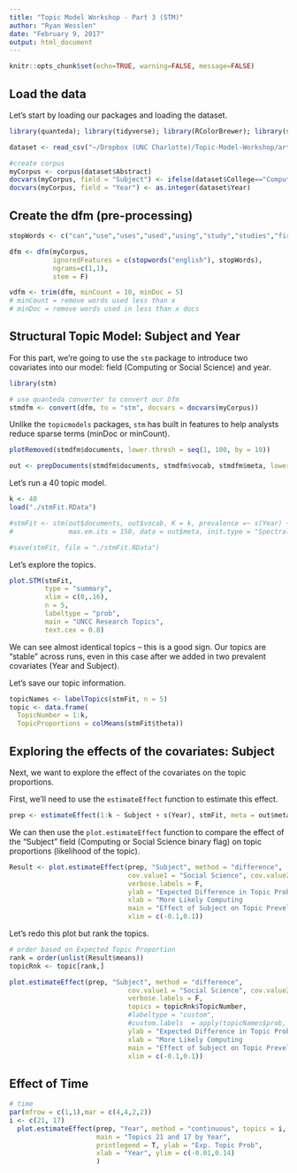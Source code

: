 ```yaml
---
title: "Topic Model Workshop - Part 3 (STM)"
author: "Ryan Wesslen"
date: "February 9, 2017"
output: html_document
---
```


```r
knitr::opts_chunk$set(echo=TRUE, warning=FALSE, message=FALSE)
```

## Load the data

Let's start by loading our packages and loading the dataset.

```r
library(quanteda); library(tidyverse); library(RColorBrewer); library(stm)

dataset <- read_csv("~/Dropbox (UNC Charlotte)/Topic-Model-Workshop/articles-sample.csv")

#create corpus
myCorpus <- corpus(dataset$Abstract)
docvars(myCorpus, field = "Subject") <- ifelse(dataset$College=="Computing and Informatics","Computing","Social Science")
docvars(myCorpus, field = "Year") <- as.integer(dataset$Year)
```

## Create the dfm (pre-processing)

```r
stopWords <- c("can","use","uses","used","using","study","studies","first","second","third","also","across","results","result","resulted","may","however","one","two","three","four","five","among","well","within","many","related","i.e","e.g","find","finding","finds","found","increase","increases","increasing","increased","decreased","decrease","decreases","decreasing","propose","proposal","proposals","proposes","proposed","new","old","differ","differs","different","difference","differences","positive","negative","findings","reports","report","reported","state","states","article","articles","examines","examine","suggest","research","researches","researchers","need","needs","show","shows","association","associations","associated","discuss","discusses","discussed","will","likely","unlikely","paper","method","methods","methodology","compared","specifically","approach","impact","impacts","examine","examined","examines","includes","include","included","including","measure","measures","measured","analysis","analyze","analyses","complete","completes","completed","indicate","indicated","indicates","high","higher","low","lower","follow","follows","following","significant","significance","approach","approaches","approached","model","models","demonstrate","demonstrated","demonstrates","yet","best","worst","better","large","small","larger","smaller","several","few","much","less","given","via","long","short","often","years","along","whether","potential","significantly","influence","influenced","influences","develop","develops","developed","good","bad","based","p","group","groups","effect","affect","affects","effects","sample","samples","relationship","relationships","change","changes","m","k","conclusion","conclusions","present","presents")

dfm <- dfm(myCorpus,
           ignoredFeatures = c(stopwords("english"), stopWords),
           ngrams=c(1,1),
           stem = F)

vdfm <- trim(dfm, minCount = 10, minDoc = 5)
# minCount = remove words used less than x
# minDoc = remove words used in less than x docs
```

## Structural Topic Model: Subject and Year

For this part, we're going to use the `stm` package to introduce two covariates into our model: field (Computing or Social Science) and year.

```r
library(stm)

# use quanteda converter to convert our Dfm
stmdfm <- convert(dfm, to = "stm", docvars = docvars(myCorpus))
```

Unlike the `topicmodels` packages, `stm` has built in features to help analysts reduce sparse terms (minDoc or minCount).

```r
plotRemoved(stmdfm$documents, lower.thresh = seq(1, 100, by = 10))

out <- prepDocuments(stmdfm$documents, stmdfm$vocab, stmdfm$meta, lower.thresh = 5)
```

Let's run a 40 topic model.

```r
k <- 40
load("./stmFit.RData")

#stmFit <- stm(out$documents, out$vocab, K = k, prevalence =~ s(Year) + Subject, 
#              max.em.its = 150, data = out$meta, init.type = "Spectral", seed = 300)

#save(stmFit, file = "./stmFit.RData")
```

Let's explore the topics.

```r
plot.STM(stmFit, 
         type = "summary", 
         xlim = c(0,.16), 
         n = 5, 
         labeltype = "prob",
         main = "UNCC Research Topics", 
         text.cex = 0.8)
```

We can see almost identical topics -- this is a good sign. Our topics are "stable" across runs, even in this case after we added in two prevalent covariates (Year and Subject).

Let's save our topic information.

```r
topicNames <- labelTopics(stmFit, n = 5)
topic <- data.frame(
  TopicNumber = 1:k,
  TopicProportions = colMeans(stmFit$theta))
```

## Exploring the effects of the covariates: Subject

Next, we want to explore the effect of the covariates on the topic proportions.

First, we'll need to use the `estimateEffect` function to estimate this effect.

```r
prep <- estimateEffect(1:k ~ Subject + s(Year), stmFit, meta = out$meta, uncertainty = "Global")
```

We can then use the `plot.estimateEffect` function to compare the effect of the "Subject" field (Computing or Social Science binary flag) on topic proportions (likelihood of the topic).

```r
Result <- plot.estimateEffect(prep, "Subject", method = "difference", 
                              cov.value1 = "Social Science", cov.value2 = "Computing", 
                              verbose.labels = F, 
                              ylab = "Expected Difference in Topic Probability by Subject (with 95% CI)", 
                              xlab = "More Likely Computing                           Not Significant                       More Likely Social Science",
                              main = "Effect of Subject on Topic Prevelance for UNCC Research",
                              xlim = c(-0.1,0.1))
```

Let's redo this plot but rank the topics.

```r
# order based on Expected Topic Proportion
rank = order(unlist(Result$means))
topicRnk <- topic[rank,]

plot.estimateEffect(prep, "Subject", method = "difference", 
                              cov.value1 = "Social Science", cov.value2 = "Computing", 
                              verbose.labels = F, 
                              topics = topicRnk$TopicNumber,
                              #labeltype = "custom",
                              #custom.labels  = apply(topicNames$prob, 1, function(x) paste0(x, collapse = " + ")),
                              ylab = "Expected Difference in Topic Probability by Subject (with 95% CI)", 
                              xlab = "More Likely Computing                           Not Significant                       More Likely Social Science",
                              main = "Effect of Subject on Topic Prevelance for UNCC Research",
                              xlim = c(-0.1,0.1))
```

## Effect of Time

```r
# time
par(mfrow = c(1,1),mar = c(4,4,2,2))
i <- c(21, 17)
  plot.estimateEffect(prep, "Year", method = "continuous", topics = i, 
                      main = "Topics 21 and 17 by Year",
                      printlegend = T, ylab = "Exp. Topic Prob", 
                      xlab = "Year", ylim = c(-0.01,0.14)
                      )

```

